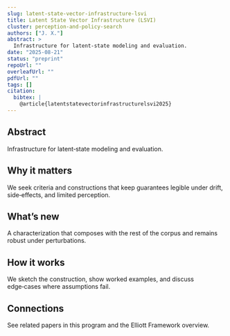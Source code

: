 ```yaml
---
slug: latent-state-vector-infrastructure-lsvi
title: Latent State Vector Infrastructure (LSVI)
cluster: perception-and-policy-search
authors: ["J. X."]
abstract: >
  Infrastructure for latent‑state modeling and evaluation.
date: "2025-08-21"
status: "preprint"
repoUrl: ""
overleafUrl: ""
pdfUrl: ""
tags: []
citation:
  bibtex: |
    @article{latentstatevectorinfrastructurelsvi2025}
---
```


## Abstract

Infrastructure for latent‑state modeling and evaluation.

## Why it matters

We seek criteria and constructions that keep guarantees legible under drift, side‑effects, and limited perception.

## What’s new

A characterization that composes with the rest of the corpus and remains robust under perturbations.

## How it works

We sketch the construction, show worked examples, and discuss edge‑cases where assumptions fail.

## Connections

See related papers in this program and the Elliott Framework overview.
